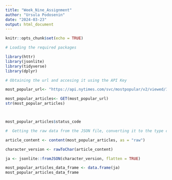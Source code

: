 ```yaml
---
title: "Week_Nine_Assignment"
author: "Ursula Podosenin"
date: "2024-03-23"
output: html_document
---
```


```r
knitr::opts_chunk$set(echo = TRUE)
```

```r

# Loading the required packages

library(httr)
library(jsonlite)
library(tidyverse)
library(dplyr)
```

```r

# Obtaining the url and accesing it using the API Key

most_popular_url<- "https://api.nytimes.com/svc/mostpopular/v2/viewed/1.json?api-key=hx6i1GhbxcgLuxcrRtAvJ55ABmlPG4Ez"

most_popular_articles<- GET(most_popular_url)
str(most_popular_articles)



most_popular_articles$status_code
```

```r

#  Getting the raw data from the JSON file, converting it to the type character, and saving it into a data frame

article_content <- content(most_popular_articles, as = "raw")

character_version <- rawToChar(article_content)

ja <- jsonlite::fromJSON(character_version, flatten = TRUE)

most_popular_articles_data_frame <- data.frame(ja)
most_popular_articles_data_frame

```


